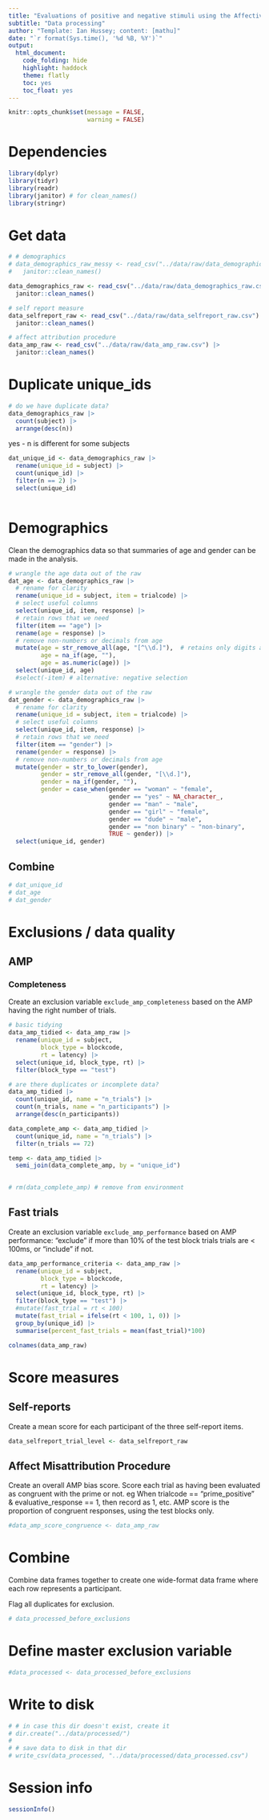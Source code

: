 ```yaml
---
title: "Evaluations of positive and negative stimuli using the Affective Misattribution Procedure (AMP) and self-reports"
subtitle: "Data processing"
author: "Template: Ian Hussey; content: [mathu]"
date: "`r format(Sys.time(), '%d %B, %Y')`"
output:
  html_document:
    code_folding: hide
    highlight: haddock
    theme: flatly
    toc: yes
    toc_float: yes
---
```


```r

knitr::opts_chunk$set(message = FALSE,
                      warning = FALSE)

```

# Dependencies

```r

library(dplyr)
library(tidyr)
library(readr)
library(janitor) # for clean_names()
library(stringr)

```

# Get data

```r

# # demographics
# data_demographics_raw_messy <- read_csv("../data/raw/data_demographics_raw_messy.csv", skip = 2) |>
#   janitor::clean_names()

data_demographics_raw <- read_csv("../data/raw/data_demographics_raw.csv") |>
  janitor::clean_names()

# self report measure
data_selfreport_raw <- read_csv("../data/raw/data_selfreport_raw.csv") |>
  janitor::clean_names()

# affect attribution procedure
data_amp_raw <- read_csv("../data/raw/data_amp_raw.csv") |>
  janitor::clean_names()

```
# Duplicate unique_ids

```r

# do we have duplicate data?
data_demographics_raw |>
  count(subject) |>
  arrange(desc(n))

```

yes - n is different for some subjects

```r

dat_unique_id <- data_demographics_raw |>
  rename(unique_id = subject) |>
  count(unique_id) |>
  filter(n == 2) |>
  select(unique_id)
  
```

# Demographics

Clean the demographics data so that summaries of age and gender can be made in the analysis.

```r

# wrangle the age data out of the raw
dat_age <- data_demographics_raw |>
  # rename for clarity
  rename(unique_id = subject, item = trialcode) |>
  # select useful columns
  select(unique_id, item, response) |>
  # retain rows that we need
  filter(item == "age") |>
  rename(age = response) |>
  # remove non-numbers or decimals from age
  mutate(age = str_remove_all(age, "[^\\d.]"),  # retains only digits and decimal points
         age = na_if(age, ""),
         age = as.numeric(age)) |>
  select(unique_id, age)
  #select(-item) # alternative: negative selection

# wrangle the gender data out of the raw
dat_gender <- data_demographics_raw |>
  # rename for clarity
  rename(unique_id = subject, item = trialcode) |>
  # select useful columns
  select(unique_id, item, response) |>
  # retain rows that we need
  filter(item == "gender") |>
  rename(gender = response) |>
  # remove non-numbers or decimals from age
  mutate(gender = str_to_lower(gender),
         gender = str_remove_all(gender, "[\\d.]"),
         gender = na_if(gender, ""), 
         gender = case_when(gender == "woman" ~ "female",
                            gender == "yes" ~ NA_character_,
                            gender == "man" ~ "male",
                            gender == "girl" ~ "female",
                            gender == "dude" ~ "male",
                            gender == "non binary" ~ "non-binary",
                            TRUE ~ gender)) |>
  select(unique_id, gender)

```

## Combine

```r

# dat_unique_id
# dat_age
# dat_gender

```

# Exclusions / data quality

## AMP

### Completeness
Create an exclusion variable `exclude_amp_completeness` based on the AMP having the right number of trials.
```r
# basic tidying
data_amp_tidied <- data_amp_raw |>
  rename(unique_id = subject,
         block_type = blockcode,
         rt = latency) |>
  select(unique_id, block_type, rt) |>
  filter(block_type == "test")

# are there duplicates or incomplete data?
data_amp_tidied |>
  count(unique_id, name = "n_trials") |>
  count(n_trials, name = "n_participants") |>
  arrange(desc(n_participants))

data_complete_amp <- data_amp_tidied |>
  count(unique_id, name = "n_trials") |>
  filter(n_trials == 72) 

temp <- data_amp_tidied |>
  semi_join(data_complete_amp, by = "unique_id")

  
# rm(data_complete_amp) # remove from environment


```


## Fast trials
Create an exclusion variable `exclude_amp_performance` based on AMP performance: "exclude" if more than 10% of the test block trials trials are < 100ms, or "include" if not.

```r
data_amp_performance_criteria <- data_amp_raw |>
  rename(unique_id = subject,
         block_type = blockcode,
         rt = latency) |>
  select(unique_id, block_type, rt) |>
  filter(block_type == "test") |>
  #mutate(fast_trial = rt < 100)
  mutate(fast_trial = ifelse(rt < 100, 1, 0)) |>
  group_by(unique_id) |>
  summarise(percent_fast_trials = mean(fast_trial)*100) 

colnames(data_amp_raw)
```
# Score measures

## Self-reports

Create a mean score for each participant of the three self-report items.

```r

data_selfreport_trial_level <- data_selfreport_raw 

```

## Affect Misattribution Procedure

Create an overall AMP bias score. Score each trial as having been evaluated as congruent with the prime or not. eg When trialcode == "prime_positive" & evaluative_response == 1, then record as 1, etc. AMP score is the proportion of congruent responses, using the test blocks only.

```r

#data_amp_score_congruence <- data_amp_raw 

```

# Combine 

Combine data frames together to create one wide-format data frame where each row represents a participant.

Flag all duplicates for exclusion.

```r

# data_processed_before_exclusions 

```

# Define master exclusion variable

```r

#data_processed <- data_processed_before_exclusions

```

# Write to disk

```r

# # in case this dir doesn't exist, create it
# dir.create("../data/processed/")
# 
# # save data to disk in that dir
# write_csv(data_processed, "../data/processed/data_processed.csv")

```

# Session info

```r

sessionInfo()

```


